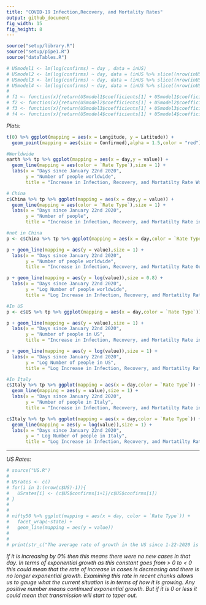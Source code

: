 ---
title: "COVID-19 Infection,Recovery, and Mortality Rates"
output: github_document
fig_width: 15
fig_height: 8
---

```{r include=FALSE}
source("setup/library.R")
source("setup/pipe1.R")
source("dataTables.R")
```

```{r include=FALSE}
# USmodel1 <- lm(log(confirms) ~ day , data = inUS)
# USmodel2 <- lm(log(confirms) ~ day, data = (inUS %>% slice((nrow(inUS)-7):(nrow(inUS)))) )
# USmodel3 <- lm(log(confirms) ~ day, data = (inUS %>% slice((nrow(inUS)-14):(nrow(inUS)))))
# USmodel4 <- lm(log(confirms) ~ day, data = (inUS %>% slice((nrow(inUS)-21):(nrow(inUS)))))
# 
# f1 <- function(x){return(USmodel1$coefficients[1] + USmodel1$coefficients[2]*x)}
# f2 <- function(x){return(USmodel2$coefficients[1] + USmodel2$coefficients[2]*x)}
# f3 <- function(x){return(USmodel3$coefficients[1] + USmodel3$coefficients[2]*x)}
# f4 <- function(x){return(USmodel4$coefficients[1] + USmodel4$coefficients[2]*x)}
```

*Plots:*
```{r echo=FALSE,fig.height= 8,fig.width=16}

t(0) %>% ggplot(mapping = aes(x = Longitude, y = Latitude)) +
  geom_point(mapping = aes(size = Confirmed),alpha = 1.5,color = "red") + labs(title = "Spatial Map of Number of Cases Depicted as Point Size")

#Worldwide
earth %>% tp %>% ggplot(mapping = aes(x = day,y = value)) + 
  geom_line(mapping = aes(color = `Rate Type`),size = 1) + 
  labs(x = "Days since January 22nd 2020",
       y = "Number of people worldwide",
       title = "Increase in Infection, Recovery, and Mortatilty Rate Worldwide")

# China
c$China %>% tp %>% ggplot(mapping = aes(x = day,y = value)) + 
  geom_line(mapping = aes(color = `Rate Type`),size = 1) + 
  labs(x = "Days since January 22nd 2020",
       y = "Number of people",
       title = "Increase in Infection, Recovery, and Mortatilty Rate in China")

#not in China
p <- c$China %>% tp %>% ggplot(mapping = aes(x = day,color = `Rate Type`))

p + geom_line(mapping = aes(y = value),size = 1) + 
  labs(x = "Days since January 22nd 2020",
       y = "Number of people worldwide",
       title = "Increase in Infection, Recovery, and Mortatilty Rate Outside China")

p + geom_line(mapping = aes(y = log(value)),size = 0.8) +
  labs(x = "Days since January 22nd 2020",
       y = "Log Number of people worldwide",
       title = "Log Increase in Infection, Recovery, and Mortatilty Rate Outside China")

#In US
p <- c$US %>% tp %>% ggplot(mapping = aes(x = day,color = `Rate Type`))

p + geom_line(mapping = aes(y = value),size = 1) +
  labs(x = "Days since January 22nd 2020",
       y = "Number of people in US",
       title = "Increase in Infection, Recovery, and Mortatilty Rate in US")

p + geom_line(mapping = aes(y = log(value)),size = 1) +
  labs(x = "Days since January 22nd 2020",
       y = "Log Number of people in US",
       title = "Log Increase in Infection, Recovery, and Mortatilty Rate in US")

#In Italy
c$Italy %>% tp %>% ggplot(mapping = aes(x = day,color = `Rate Type`)) +
  geom_line(mapping = aes(y = value),size = 1) +
  labs(x = "Days since January 22nd 2020",
       y = "Number of people in Italy",
       title = "Increase in Infection, Recovery, and Mortatilty Rate in Italy")

c$Italy %>% tp %>% ggplot(mapping = aes(x = day,color = `Rate Type`)) +
  geom_line(mapping = aes(y = log(value)),size = 1) +
  labs(x = "Days since January 22nd 2020",
       y = " Log Number of people in Italy",
       title = "Log Increase in Infection, Recovery, and Mortatilty Rate in Italy")
```
____
*US Rates:*
```{r echo=FALSE}
# source("US.R")
# 
# USrates <- c()
# for(i in 1:(nrow(c$US)-1)){
#   USrates[i] <- (c$US$confirms[i+1]/c$US$confirms[i])
# }
# 
# 
# nifty50 %>% ggplot(mapping = aes(x = day, color = `Rate Type`)) +
#   facet_wrap(~state) +
#   geom_line(mapping = aes(y = value))
# 
# 
# print(str_c("The average rate of growth in the US since 1-22-2020 is a ",(mean(USrates) - 1)," percent increase in confirmed cases daily"))
```

  *If it is increasing by 0% then this means there were no new cases in that day. In terms of exponential growth as this constant goes from  > 0  to  < 0 this could mean that the rate of increase in cases is decreasing and there is no longer exponential growth. Examining this rate in recent chunks allows us to gauge what the current situation is in terms of how it is growing. Any positive number means continued exponential growth. But if it is 0 or less it could mean that transmission will start to taper out.*

